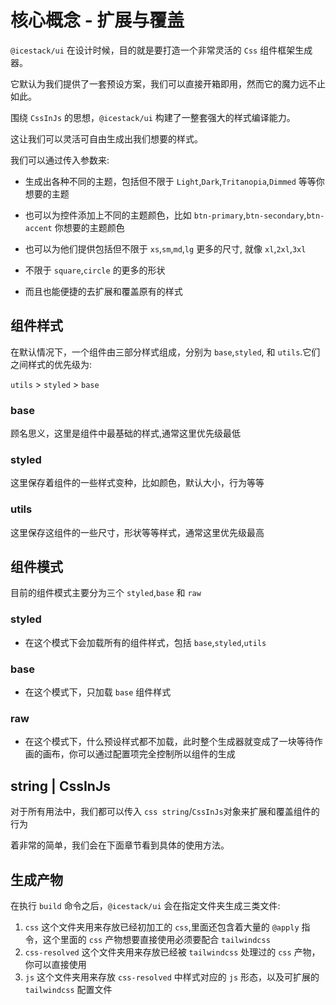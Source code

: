 # 核心概念 - 扩展与覆盖

`@icestack/ui` 在设计时候，目的就是要打造一个非常灵活的 `Css` 组件框架生成器。

它默认为我们提供了一套预设方案，我们可以直接开箱即用，然而它的魔力远不止如此。

围绕 `CssInJs` 的思想，`@icestack/ui` 构建了一整套强大的样式编译能力。

这让我们可以灵活可自由生成出我们想要的样式。

我们可以通过传入参数来:

- 生成出各种不同的主题，包括但不限于 `Light`,`Dark`,`Tritanopia`,`Dimmed` 等等你想要的主题

- 也可以为控件添加上不同的主题颜色，比如 `btn-primary`,`btn-secondary`,`btn-accent` 你想要的主题颜色

- 也可以为他们提供包括但不限于 `xs`,`sm`,`md`,`lg` 更多的尺寸, 就像 `xl`,`2xl`,`3xl`

- 不限于 `square`,`circle` 的更多的形状

- 而且也能便捷的去扩展和覆盖原有的样式

## 组件样式

在默认情况下，一个组件由三部分样式组成，分别为 `base`,`styled`, 和 `utils`.它们之间样式的优先级为:

`utils` > `styled` > `base`

### base

顾名思义，这里是组件中最基础的样式,通常这里优先级最低

### styled

这里保存着组件的一些样式变种，比如颜色，默认大小，行为等等

### utils

这里保存这组件的一些尺寸，形状等等样式，通常这里优先级最高

## 组件模式

目前的组件模式主要分为三个 `styled`,`base` 和 `raw`

### styled

- 在这个模式下会加载所有的组件样式，包括 `base`,`styled`,`utils`

### base

- 在这个模式下，只加载 `base` 组件样式

### raw

- 在这个模式下，什么预设样式都不加载，此时整个生成器就变成了一块等待作画的画布，你可以通过配置项完全控制所以组件的生成

## string | CssInJs

对于所有用法中，我们都可以传入 `css string`/`CssInJs`对象来扩展和覆盖组件的行为

着非常的简单，我们会在下面章节看到具体的使用方法。

## 生成产物

在执行 `build` 命令之后，`@icestack/ui` 会在指定文件夹生成三类文件:

1. `css` 这个文件夹用来存放已经初加工的 `css`,里面还包含着大量的 `@apply` 指令，这个里面的 `css` 产物想要直接使用必须要配合 `tailwindcss`
2. `css-resolved` 这个文件夹用来存放已经被 `tailwindcss` 处理过的 `css` 产物，你可以直接使用
3. `js` 这个文件夹用来存放 `css-resolved` 中样式对应的 `js` 形态，以及可扩展的 `tailwindcss` 配置文件
